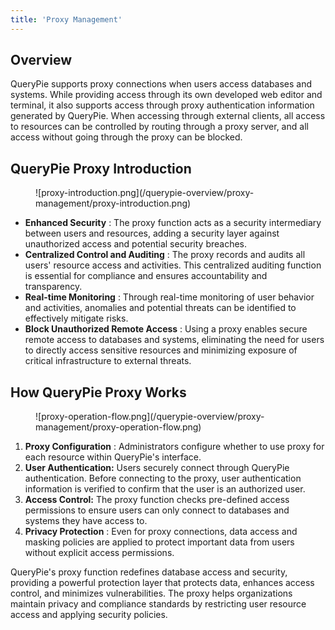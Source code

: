 ```yaml
---
title: 'Proxy Management'
---
```


## Overview

QueryPie supports proxy connections when users access databases and systems. While providing access through its own developed web editor and terminal, it also supports access through proxy authentication information generated by QueryPie. When accessing through external clients, all access to resources can be controlled by routing through a proxy server, and all access without going through the proxy can be blocked.

## QueryPie Proxy Introduction

<figure data-layout="center" data-align="center">
![proxy-introduction.png](/querypie-overview/proxy-management/proxy-introduction.png)
</figure>

*  **Enhanced Security** : The proxy function acts as a security intermediary between users and resources, adding a security layer against unauthorized access and potential security breaches.
*  **Centralized Control and Auditing** : The proxy records and audits all users' resource access and activities. This centralized auditing function is essential for compliance and ensures accountability and transparency.
*  **Real-time Monitoring** : Through real-time monitoring of user behavior and activities, anomalies and potential threats can be identified to effectively mitigate risks.
*  **Block Unauthorized Remote Access** : Using a proxy enables secure remote access to databases and systems, eliminating the need for users to directly access sensitive resources and minimizing exposure of critical infrastructure to external threats.

## How QueryPie Proxy Works

<figure data-layout="center" data-align="center">
![proxy-operation-flow.png](/querypie-overview/proxy-management/proxy-operation-flow.png)
</figure>

1.  **Proxy Configuration** : Administrators configure whether to use proxy for each resource within QueryPie's interface.
2.  **User Authentication:**  Users securely connect through QueryPie authentication. Before connecting to the proxy, user authentication information is verified to confirm that the user is an authorized user. 
3.  **Access Control:**  The proxy function checks pre-defined access permissions to ensure users can only connect to databases and systems they have access to.
4.  **Privacy Protection** : Even for proxy connections, data access and masking policies are applied to protect important data from users without explicit access permissions. 

QueryPie's proxy function redefines database access and security, providing a powerful protection layer that protects data, enhances access control, and minimizes vulnerabilities. The proxy helps organizations maintain privacy and compliance standards by restricting user resource access and applying security policies.
